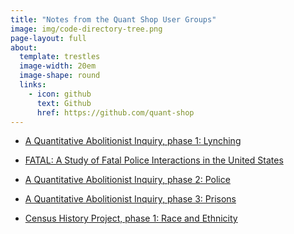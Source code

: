 ```yaml
---
title: "Notes from the Quant Shop User Groups"
image: img/code-directory-tree.png
page-layout: full
about:
  template: trestles
  image-width: 20em
  image-shape: round
  links:
    - icon: github
      text: Github
      href: https://github.com/quant-shop
---
```


- [A Quantitative Abolitionist Inquiry, phase 1: Lynching](){.external target="_blank"}

- [FATAL: A Study of Fatal Police Interactions in the United States](https://quant-shop.github.io/fatalv2){.external target="_blank"}

- [A Quantitative Abolitionist Inquiry, phase 2: Police](){.external target="_blank"}

- [A Quantitative Abolitionist Inquiry, phase 3: Prisons](){.external target="_blank"}

- [Census History Project, phase 1: Race and Ethnicity](https://quant-shop.github.io/census/){.external target="_blank"}